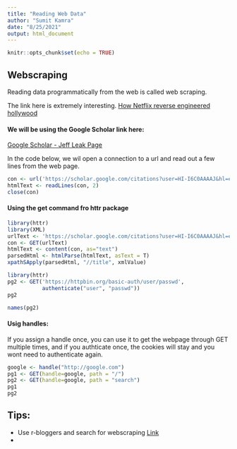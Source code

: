 ```yaml
---
title: "Reading Web Data"
author: "Sumit Kamra"
date: "8/25/2021"
output: html_document
---
```


```r
knitr::opts_chunk$set(echo = TRUE)
```

## Webscraping
Reading data programmatically from the web is called web scraping. 

The link here is extremely interesting. [How Netflix reverse engineered hollywood ](https://www.theatlantic.com/technology/archive/2014/01/how-netflix-reverse-engineered-hollywood/282679/)

#### We will be using the Google Scholar link here: 

[Google Scholar - Jeff Leak Page](https://scholar.google.com/citations?user=HI-I6C0AAAAJ&hl=en)

In the code below, we wil open a connection to a url and read out a few lines
from the web page. 
```r
con <- url('https://scholar.google.com/citations?user=HI-I6C0AAAAJ&hl=en')
htmlText <- readLines(con, 2)
close(con)


```

#### Using the get command fro httr package
```r
library(httr)
library(XML)
urlText <- 'https://scholar.google.com/citations?user=HI-I6C0AAAAJ&hl=en'
con <- GET(urlText)
htmlText <- content(con, as="text")
parsedHtml <- htmlParse(htmlText, asText = T)
xpathSApply(parsedHtml, "//title", xmlValue)

```
```r
library(httr)
pg2 <- GET('https://httpbin.org/basic-auth/user/passwd',
           authenticate("user", "passwd"))
pg2

```
```r
names(pg2)
```
#### Usig handles: 
If you assign a handle once, you can use it to get the webpage through GET
multiple times, and if you authticate once, the cookies will stay and you 
wont need to authenticate again. 

```r
google <- handle("http://google.com")
pg1 <- GET(handle=google, path = "/")
pg2 <- GET(handle=google, path = "search")
pg1
pg2
```
## Tips: 
* Use r-bloggers and search for webscraping [Link](https://cse.google.com/cse?cx=005359090438081006639%3Apaz69t-s8ua&ie=UTF-8&q=web+scraping&sa=Go)
* 

